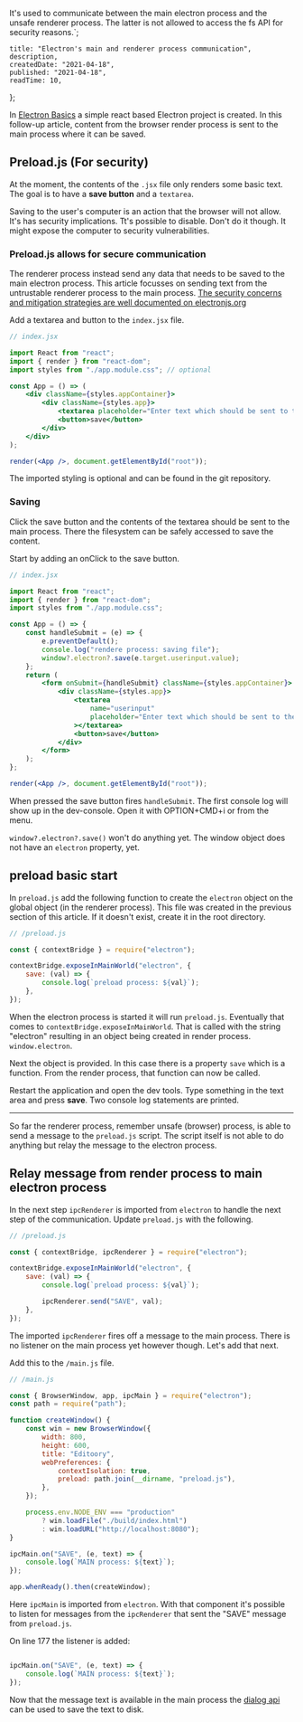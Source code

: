 It's used to communicate between the main electron process and the unsafe renderer process. The latter is not allowed to access the fs API for security reasons.`;

    title: "Electron's main and renderer process communication",
    description,
    createdDate: "2021-04-18",
    published: "2021-04-18",
    readTime: 10,
};


In [Electron Basics](https://blog.mytoori.com/blog/2021-04-11-electron-basics) a simple react based Electron project is created.
In this follow-up article, content from the browser render process is sent to the main process where it can be saved.

## Preload.js (For security)

At the moment, the contents of the `.jsx` file only renders some basic text.
The goal is to have a **save button** and a `textarea`.

Saving to the user's computer is an action that the browser will not allow.
It's has security implications.
Tt's possible to disable. Don't do it though. 
It might expose the computer to security vulnerabilities.

### Preload.js allows for secure communication

The renderer process instead send any data that needs to be saved to the main electron process. 
This article focusses on sending text from the untrustable renderer process to the main process. 
[The security concerns and mitigation strategies are well documented on electronjs.org](https://www.electronjs.org/docs/tutorial/security)


Add a textarea and button to the `index.jsx` file.

```jsx
// index.jsx

import React from "react";
import { render } from "react-dom";
import styles from "./app.module.css"; // optional

const App = () => (
    <div className={styles.appContainer}>
        <div className={styles.app}>
            <textarea placeholder="Enter text which should be sent to the main process"></textarea>
            <button>save</button>
        </div>
    </div>
);

render(<App />, document.getElementById("root"));
```

The imported styling is optional and can be found in the git repository. 

### Saving

Click the save button and the contents of the textarea should be sent to the main process.
There the filesystem can be safely accessed to save the content. 

Start by adding an onClick to the save button.

```jsx
// index.jsx

import React from "react";
import { render } from "react-dom";
import styles from "./app.module.css";

const App = () => {
    const handleSubmit = (e) => {
        e.preventDefault();
        console.log("rendere process: saving file");
        window?.electron?.save(e.target.userinput.value);
    };
    return (
        <form onSubmit={handleSubmit} className={styles.appContainer}>
            <div className={styles.app}>
                <textarea
                    name="userinput"
                    placeholder="Enter text which should be sent to the main process"
                ></textarea>
                <button>save</button>
            </div>
        </form>
    );
};

render(<App />, document.getElementById("root"));
```

When pressed the save button fires `handleSubmit`.
The first console log will show up in the dev-console. Open it with OPTION+CMD+i or from the menu.

`window?.electron?.save()` won't do anything yet. The window object does not have an `electron` property, yet.

## preload basic start

In `preload.js` add the following function to create the `electron` object on the global object (in the renderer process).
This file was created in the previous section of this article. If it doesn't exist, create it in the root directory.

```js
// /preload.js

const { contextBridge } = require("electron");

contextBridge.exposeInMainWorld("electron", {
    save: (val) => {
        console.log(`preload process: ${val}`);
    },
});
```

When the electron process is started it will run `preload.js`.
Eventually that comes to `contextBridge.exposeInMainWorld`. That is called with the string "electron" resulting
in an object being created in render process. `window.electron`.

Next the object is provided. In this case there is a property `save` which is a function.
From the render process, that function can now be called.

Restart the application and open the dev tools.
Type something in the text area and press **save**.
Two console log statements are printed.

---

So far the renderer process, remember unsafe (browser) process, is able to send a message to the `preload.js` script.
The script itself is not able to do anything but relay the message to the electron process.

## Relay message from render process to main electron process

In the next step `ipcRenderer` is imported from `electron` to handle the next step of the communication.
Update `preload.js` with the following.

```js
// /preload.js

const { contextBridge, ipcRenderer } = require("electron");

contextBridge.exposeInMainWorld("electron", {
    save: (val) => {
        console.log(`preload process: ${val}`);

        ipcRenderer.send("SAVE", val);
    },
});
```

The imported `ipcRenderer` fires off a message to the main process.
There is no listener on the main process yet however though. 
Let's add that next. 


Add this to the `/main.js` file.

```js
// /main.js

const { BrowserWindow, app, ipcMain } = require("electron");
const path = require("path");

function createWindow() {
    const win = new BrowserWindow({
        width: 800,
        height: 600,
        title: "Editoory",
        webPreferences: {
            contextIsolation: true,
            preload: path.join(__dirname, "preload.js"),
        },
    });

    process.env.NODE_ENV === "production"
        ? win.loadFile("./build/index.html")
        : win.loadURL("http://localhost:8080");
}

ipcMain.on("SAVE", (e, text) => {
    console.log(`MAIN process: ${text}`);
});

app.whenReady().then(createWindow);
```

Here `ipcMain` is imported from `electron`.
With that component it's possible to listen for messages from the `ipcRenderer` that sent the "SAVE" message from `preload.js`.

On line 177 the listener is added: 
```js

ipcMain.on("SAVE", (e, text) => {
    console.log(`MAIN process: ${text}`);
});

```

Now that the message text is available in the main process the [dialog api](https://www.electronjs.org/docs/api/dialog) can be used to save the text to disk.
